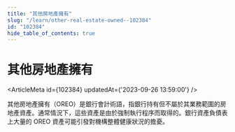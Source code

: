 ```yaml
---
title: "其他房地產擁有"
slug: "/learn/other-real-estate-owned--102384"
id: "102384"
hide_table_of_contents: true
---
```



# 其他房地產擁有

<ArticleMeta id={102384} updatedAt={'2023-09-26 13:59:00'} />
<div className='border-solid border-b border-t-0 my-4 border-[var(--ifm-color-gray-300)]' />

其他房地產擁有（OREO）是銀行會計術語，指銀行持有但不屬於其業務範圍的房地產資產。通常情況下，這些資產是由於強制執行程序而取得的。銀行資產負債表上大量的 OREO 資產可能引發對機構整體健康狀況的擔憂。
